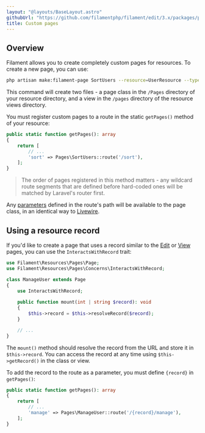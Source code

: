 ```yaml
---
layout: "@layouts/BaseLayout.astro"
githubUrl: "https://github.com/filamentphp/filament/edit/3.x/packages/panels/docs/03-resources/10-custom-pages.md"
title: Custom pages
---
```


## Overview

Filament allows you to create completely custom pages for resources. To create a new page, you can use:

```bash
php artisan make:filament-page SortUsers --resource=UserResource --type=custom
```

This command will create two files - a page class in the `/Pages` directory of your resource directory, and a view in the `/pages` directory of the resource views directory.

You must register custom pages to a route in the static `getPages()` method of your resource:

```php
public static function getPages(): array
{
    return [
        // ...
        'sort' => Pages\SortUsers::route('/sort'),
    ];
}
```

> The order of pages registered in this method matters - any wildcard route segments that are defined before hard-coded ones will be matched by Laravel's router first.

Any [parameters](https://laravel.com/docs/routing#route-parameters) defined in the route's path will be available to the page class, in an identical way to [Livewire](https://livewire.laravel.com/docs/components#accessing-route-parameters).

## Using a resource record

If you'd like to create a page that uses a record similar to the [Edit](editing-records) or [View](viewing-records) pages, you can use the `InteractsWithRecord` trait:

```php
use Filament\Resources\Pages\Page;
use Filament\Resources\Pages\Concerns\InteractsWithRecord;

class ManageUser extends Page
{
    use InteractsWithRecord;
    
    public function mount(int | string $record): void
    {
        $this->record = $this->resolveRecord($record);
    }

    // ...
}
```

The `mount()` method should resolve the record from the URL and store it in `$this->record`. You can access the record at any time using `$this->getRecord()` in the class or view.

To add the record to the route as a parameter, you must define `{record}` in `getPages()`:

```php
public static function getPages(): array
{
    return [
        // ...
        'manage' => Pages\ManageUser::route('/{record}/manage'),
    ];
}
```
